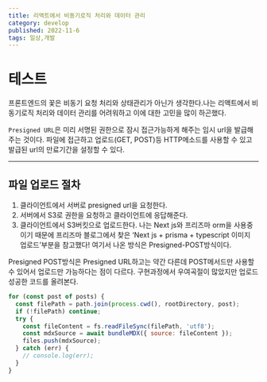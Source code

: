 ```yaml
---
title: 리액트에서 비동기로직 처리와 데이터 관리
category: develop
published: 2022-11-6
tags: 일상,개발
---
```


# 테스트

프론트엔드의 꽃은 비동기 요청 처리와 상태관리가 아닌가 생각한다.나는 리액트에서 비동기로직 처리와 데이터 관리를 어려워하고 이에 대한 고민을 많이 하곤했다.

`Presigned URL`은 미리 서명된 권한으로 잠시 접근가능하게 해주는 임시 url을 발급해주는 것이다. 파일에 접근하고 업로드(GET, POST)등 HTTP메소드를 사용할 수 있고 발급된 url의 만료기간을 설정할 수 있다.

---

## 파일 업로드 절차

1. 클라이언트에서 서버로 presigned url을 요청한다.
2. 서버에서 S3로 권한을 요청하고 클라이언트에 응답해준다.
3. 클라이언트에서 S3버킷으로 업로드한다.
   나는 Next js와 프리즈마 orm을 사용중이기 때문에 프리즈마 블로그에서 찾은 ‘Next js + prisma + typescript 이미지 업로드’부분을 참고했다! 여기서 나온 방식은 Presigned-POST방식이다.

Presigned POST방식은 Presigned URL하고는 약간 다른데 POST메서드만 사용할 수 있어서 업로드만 가능하다는 점이 다르다. 구현과정에서 우여곡절이 많았지만 업로드 성공한 코드를 올려본다.

```js
for (const post of posts) {
  const filePath = path.join(process.cwd(), rootDirectory, post);
  if (!filePath) continue;
  try {
    const fileContent = fs.readFileSync(filePath, 'utf8');
    const mdxSource = await bundleMDX({ source: fileContent });
    files.push(mdxSource);
  } catch (err) {
    // console.log(err);
  }
}
```
